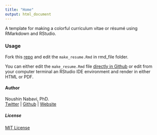 ```yaml
---
title: "Home"
output: html_document
---
```



A template for making a colorful curriculum vitae or résumé using RMarkdown and RStudio.  


### Usage

Fork this [repo](https://github.com/NoushinN/resume) and edit the `make_resume.Rmd` in rmd_file folder.

You can either edit the `make_resume.Rmd` file [directly in Github](https://github.com/NoushinN/resume/blob/main/rmd_file/make_resume.Rmd) or edit from your computer terminal  an RStudio IDE environment and render in either HTML or PDF. 


#### Author

Noushin Nabavi, PhD.  
[Twitter](http://twitter.com/nabavinoushin)  | [Github](http://github.com/NoushinN) | [Website](https://noushinn.github.io)  


##### License

[MIT License](https://github.com/NoushinN/resume/blob/main/LICENSE)